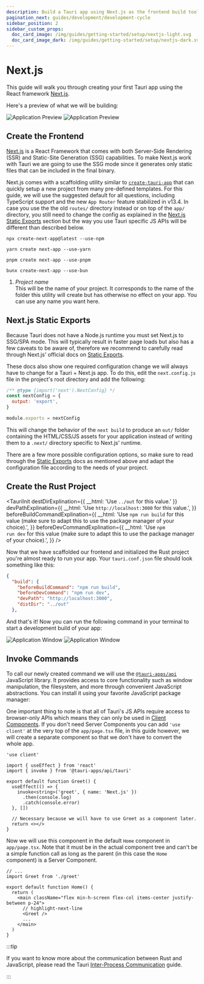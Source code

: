 ```yaml
---
description: Build a Tauri app using Next.js as the frontend build tool
pagination_next: guides/development/development-cycle
sidebar_position: 2
sidebar_custom_props:
  doc_card_image: /img/guides/getting-started/setup/nextjs-light.svg
  doc_card_image_dark: /img/guides/getting-started/setup/nextjs-dark.svg
---
```



# Next.js

This guide will walk you through creating your first Tauri app using the React framework [Next.js].

<Intro />

Here's a preview of what we will be building:

![Application Preview](/img/guides/getting-started/setup/next-js/next-js-light.png#gh-light-mode-only)
![Application Preview](/img/guides/getting-started/setup/next-js/next-js-dark.png#gh-dark-mode-only)

## Create the Frontend

[Next.js] is a React Framework that comes with both Server-Side Rendering (SSR) and Static-Site Generation (SSG) capabilities. To make Next.js work with Tauri we are going to use the SSG mode since it generates only static files that can be included in the final binary.

Next.js comes with a scaffolding utility similar to [`create-tauri-app`] that can quickly setup a new project from many pre-defined templates.
For this guide, we will use the suggested default for all questions, including TypeScript support and the new `App Router` feature stabilized in v13.4. In case you use the the old `routes/` directory instead or on top of the `app/` directory, you still need to change the config as explained in the [Next.js Static Exports](#nextjs-static-exports) section but the way you use Tauri specific JS APIs will be different than described below.

<Tabs groupId="package-manager">
  <TabItem value="npm">

```shell
npx create-next-app@latest --use-npm
```

  </TabItem>
  <TabItem value="Yarn">

```shell
yarn create next-app --use-yarn
```

  </TabItem>
  <TabItem value="pnpm">

```shell
pnpm create next-app --use-pnpm
```

  </TabItem>
  <TabItem value="bun">

```shell
bunx create-next-app --use-bun
```

  </TabItem>
</Tabs>

1. _Project name_  
   This will be the name of your project. It corresponds to the name of the folder this utility will create but has otherwise no effect on your app. You can use any name you want here.

## Next.js Static Exports

Because Tauri does not have a Node.js runtime you must set Next.js to SSG/SPA mode. This will typically result in faster page loads but also has a few caveats to be aware of, therefore we recommend to carefully read through Next.js' official docs on [Static Exports].

These docs also show one required configuration change we will always have to change for a Tauri + Next.js app. To do this, edit the `next.config.js` file in the project's root directory and add the following:

```js title=next.config.js
/** @type {import('next').NextConfig} */
const nextConfig = {
  output: 'export',
}

module.exports = nextConfig
```

This will change the behavior of the `next build` to produce an `out/` folder containing the HTML/CSS/JS assets for your application instead of writing them to a `.next/` directory specific to Next.js' runtime.

There are a few more possible configuration options, so make sure to read through the [Static Exports] docs as mentioned above and adapt the configuration file according to the needs of your project.

## Create the Rust Project

<TauriInit
  destDirExplination={{ __html: 'Use <code>../out</code> for this value.' }}
  devPathExplination={{
    __html: 'Use <code>http://localhost:3000</code> for this value.',
  }}
  beforeBuildCommandExplination={{
    __html:
      'Use <code>npm run build</code> for this value (make sure to adapt this to use the package manager of your choice).',
  }}
  beforeDevCommandExplination={{
    __html:
      'Use <code>npm run dev</code> for this value (make sure to adapt this to use the package manager of your choice).',
  }}
/>

Now that we have scaffolded our frontend and initialized the Rust project you're almost ready to run your app. Your `tauri.conf.json` file should look something like this:

```json title=src-tauri/tauri.conf.json
{
  "build": {
    "beforeBuildCommand": "npm run build",
    "beforeDevCommand": "npm run dev",
    "devPath": "http://localhost:3000",
    "distDir": "../out"
  },
```

And that's it! Now you can run the following command in your terminal to start a development build of your app:

<Command name="dev" />

![Application Window](/img/guides/getting-started/setup/next-js/next-js-dev-light.png#gh-light-mode-only)
![Application Window](/img/guides/getting-started/setup/next-js/next-js-dev-dark.png#gh-dark-mode-only)

## Invoke Commands

<Commands />

To call our newly created command we will use the [`@tauri-apps/api`] JavaScript library. It provides access to core functionality such as window manipulation, the filesystem, and more through convenient JavaScript abstractions. You can install it using your favorite JavaScript package manager:

<InstallTauriApi />

One important thing to note is that all of Tauri's JS APIs require access to browser-only APIs which means they can only be used in [Client Components]. If you don't need Server Components you can add `'use client'` at the very top of the `app/page.tsx` file, in this guide however, we will create a separate component so that we don't have to convert the whole app.

```tsx title=app/greet.tsx
'use client'

import { useEffect } from 'react'
import { invoke } from '@tauri-apps/api/tauri'

export default function Greet() {
  useEffect(() => {
    invoke<string>('greet', { name: 'Next.js' })
      .then(console.log)
      .catch(console.error)
  }, [])

  // Necessary because we will have to use Greet as a component later.
  return <></>
}
```

Now we will use this component in the default `Home` component in `app/page.tsx`. Note that it must be in the actual component tree and can't be a simple function call as long as the parent (in this case the `Home` component) is a Server Component.

```tsx title=app/page.tsx
// ...
import Greet from './greet'

export default function Home() {
  return (
    <main className="flex min-h-screen flex-col items-center justify-between p-24">
      // highlight-next-line
      <Greet />
      ...
    </main>
  )
}
```

:::tip

If you want to know more about the communication between Rust and JavaScript, please read the Tauri [Inter-Process Communication][inter-process-communication] guide.

:::

<!-- TODO: Show how you can add this and screenshots of what it looks like -->

[next.js]: https://nextjs.org
[cargo]: https://doc.rust-lang.org/cargo/
[typescript]: https://www.typescriptlang.org
[prerequisites]: ../prerequisites.md
[`@tauri-apps/api`]: ../../../api/js/
[inter-process-communication]: ../../../references/architecture/inter-process-communication/readme.md
[`create-tauri-app`]: https://github.com/tauri-apps/create-tauri-app
[static exports]: https://nextjs.org/docs/app/building-your-application/deploying/static-exports
[client components]: https://nextjs.org/docs/getting-started/react-essentials#client-components
